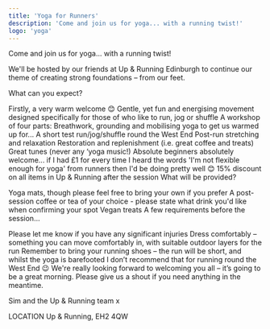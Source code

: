```yaml
---
title: 'Yoga for Runners'
description: 'Come and join us for yoga... with a running twist!'
logo: 'yoga'
---
```


Come and join us for yoga... with a running twist!  

We'll be hosted by our friends at Up & Running Edinburgh to continue our theme of creating strong foundations – from our feet. 

What can you expect?

Firstly, a very warm welcome 😊
Gentle, yet fun and energising movement designed specifically for those of who like to run, jog or shuffle
A workshop of four parts:
Breathwork, grounding and mobilising yoga to get us warmed up for...
A short test run/jog/shuffle round the West End
Post-run stretching and relaxation
⁠Restoration and replenishment (i.e. great coffee and treats)
Great tunes (never any ‘yoga music!)
Absolute beginners absolutely welcome... if I had £1 for every time I heard the words 'I'm not flexible enough for yoga' from runners then I'd be doing pretty well 😊
15% discount on all items in Up & Running after the session
What will be provided?

Yoga mats, though please feel free to bring your own if you prefer
A post-session coffee or tea of your choice - please state what drink you'd like when confirming your spot 
Vegan treats
A few requirements before the session...

Please let me know if you have any significant injuries
Dress comfortably – something you can move comfortably in, with suitable outdoor layers for the run
Remember to bring your running shoes – the run will be short, and whilst the yoga is barefooted I don’t recommend that for running round the West End 😉
We're really looking forward to welcoming you all – it’s going to be a great morning. Please give us a shout if you need anything in the meantime.

Sim and the Up & Running team x

LOCATION
Up & Running, EH2 4QW
